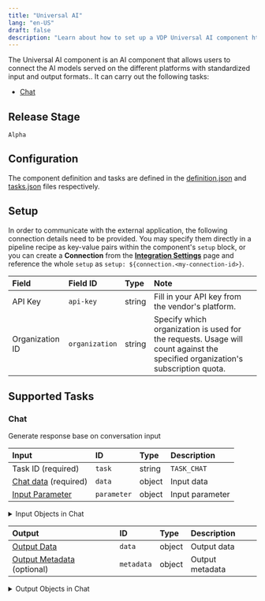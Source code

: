 ```yaml
---
title: "Universal AI"
lang: "en-US"
draft: false
description: "Learn about how to set up a VDP Universal AI component https://github.com/instill-ai/instill-core"
---
```


The Universal AI component is an AI component that allows users to connect the AI models served on the different platforms with standardized input and output formats..
It can carry out the following tasks:
- [Chat](#chat)

## Release Stage

`Alpha`

## Configuration

The component definition and tasks are defined in the [definition.json](https://github.com/instill-ai/component/blob/main/ai/universalai/v0/config/definition.json) and [tasks.json](https://github.com/instill-ai/component/blob/main/ai/universalai/v0/config/tasks.json) files respectively.

## Setup


In order to communicate with the
external application, the following connection details need to be
provided. You may specify them directly in a pipeline recipe as key-value pairs
within the component's `setup` block, or you can create a **Connection** from
the [**Integration Settings**](https://www.instill.tech/docs/vdp/integration)
page and reference the whole `setup` as `setup:
${connection.<my-connection-id>}`.

| Field | Field ID | Type | Note |
| :--- | :--- | :--- | :--- |
| API Key | `api-key` | string | Fill in your API key from the vendor's platform.  |
| Organization ID | `organization` | string | Specify which organization is used for the requests. Usage will count against the specified organization's subscription quota.  |




## Supported Tasks

### Chat

Generate response base on conversation input

| Input | ID | Type | Description |
| :--- | :--- | :--- | :--- |
| Task ID (required) | `task` | string | `TASK_CHAT` |
| [Chat data](#chat-chat-data) (required) | `data` | object | Input data |
| [Input Parameter](#chat-input-parameter) | `parameter` | object | Input parameter |

<details>
<summary> Input Objects in Chat</summary>

<h4 id="chat-input-parameter">Input Parameter</h4>

Input parameter

| Field | Field ID | Type | Note |
| :--- | :--- | :--- | :--- |
| Max new tokens | `max-tokens` | integer | The maximum number of tokens for model to generate  |
| Number of choices | `n` | integer | How many chat completion choices to generate for each input message.  |
| Seed | `seed` | integer | The seed, default is 0  |
| Stream | `stream` | boolean | If set, partial message deltas will be sent. Tokens will be sent as data-only server-sent events as they become available.  |
| Temperature | `temperature` | number | The temperature for sampling  |
| Top P | `top-p` | number | An alternative to sampling with temperature, called nucleus sampling, where the model considers the results of the tokens with top_p probability mass. So 0.1 means only the tokens comprising the top 10% probability mass are considered. We generally recommend altering this or temperature but not both.  |
<h4 id="chat-chat-data">Chat Data</h4>

Input data

| Field | Field ID | Type | Note |
| :--- | :--- | :--- | :--- |
| [Chat Messages](#chat-chat-messages) | `messages` | array | List of chat messages  |
| Model Name | `model` | string | The model to be used. Now, it only supports OpenAI model, and will support more models in the future.  <br/><details><summary><strong>Enum values</strong></summary><ul><li>`o1-preview`</li><li>`o1-mini`</li><li>`gpt-4o-mini`</li><li>`gpt-4o`</li><li>`gpt-4o-2024-05-13`</li><li>`gpt-4o-2024-08-06`</li><li>`gpt-4-turbo`</li><li>`gpt-4-turbo-2024-04-09`</li><li>`gpt-4-0125-preview`</li><li>`gpt-4-turbo-preview`</li><li>`gpt-4-1106-preview`</li><li>`gpt-4-vision-preview`</li><li>`gpt-4`</li><li>`gpt-4-0314`</li><li>`gpt-4-0613`</li><li>`gpt-4-32k`</li><li>`gpt-4-32k-0314`</li><li>`gpt-4-32k-0613`</li><li>`gpt-3.5-turbo`</li><li>`gpt-3.5-turbo-16k`</li><li>`gpt-3.5-turbo-0301`</li><li>`gpt-3.5-turbo-0613`</li><li>`gpt-3.5-turbo-1106`</li><li>`gpt-3.5-turbo-0125`</li><li>`gpt-3.5-turbo-16k-0613`</li></ul></details>  |
<h4 id="chat-chat-messages">Chat Messages</h4>

List of chat messages

| Field | Field ID | Type | Note |
| :--- | :--- | :--- | :--- |
| [Content](#chat-content) | `content` | array | The message content  |
| Name | `name` | string | An optional name for the participant. Provides the model information to differentiate between participants of the same role.  |
| Role | `role` | string | The message role, i.e. 'system', 'user' or 'assistant'  <br/><details><summary><strong>Enum values</strong></summary><ul><li>`system`</li><li>`user`</li><li>`assistant`</li></ul></details>  |
</details>



| Output | ID | Type | Description |
| :--- | :--- | :--- | :--- |
| [Output Data](#chat-output-data) | `data` | object | Output data |
| [Output Metadata](#chat-output-metadata) (optional) | `metadata` | object | Output metadata |

<details>
<summary> Output Objects in Chat</summary>

<h4 id="chat-output-data">Output Data</h4>

| Field | Field ID | Type | Note |
| :--- | :--- | :--- | :--- |
| [Choices](#chat-choices) | `choices` | array | List of chat completion choices |

<h4 id="chat-choices">Choices</h4>

| Field | Field ID | Type | Note |
| :--- | :--- | :--- | :--- |
| Created | `created` | integer | The Unix timestamp (in seconds) of when the chat completion was created. |
| Finish reason | `finish-reason` | string | The reason the model stopped generating tokens. |
| Index | `index` | integer | The index of the choice in the list of choices. |
| [Message](#chat-message) | `message` | object | A chat message generated by the model. |

<h4 id="chat-message">Message</h4>

| Field | Field ID | Type | Note |
| :--- | :--- | :--- | :--- |
| Content | `content` | string | The contents of the message. |
| Role | `role` | string | The role of the author of this message. |

<h4 id="chat-output-metadata">Output Metadata</h4>

| Field | Field ID | Type | Note |
| :--- | :--- | :--- | :--- |
| [Usage](#chat-usage) | `usage` | object | Usage statistics for the request. |

<h4 id="chat-usage">Usage</h4>

| Field | Field ID | Type | Note |
| :--- | :--- | :--- | :--- |
| Completion tokens | `completion-tokens` | integer | Number of tokens in the generated response. |
| Prompt tokens | `prompt-tokens` | integer | Number of tokens in the prompt. |
| Total tokens | `total-tokens` | integer | Total number of tokens used in the request (prompt + completion). |
</details>
